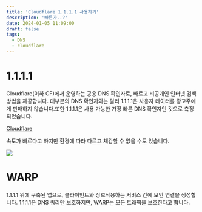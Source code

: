```yaml
---
title: 'Cloudflare 1.1.1.1 사용하기'
description: '빠른가..?'
date: 2024-01-05 11:09:00
draft: false
tags:
  - DNS
  - cloudflare
---
```


# 1.1.1.1

Cloudflare(이하 CF)에서 운영하는 공용 DNS 확인자로, 빠르고 비공개인 인터넷 검색 방법을 제공합니다. 대부분의 DNS 확인자와는 달리 1.1.1.1은 사용자 데이터를 광고주에게 판매하지 않습니다.또한 1.1.1.1은 사용 가능한 가장 빠른 DNS 확인자인 것으로 측정되었습니다.

[Cloudflare](https://www.cloudflare.com/ko-kr/learning/dns/what-is-1.1.1.1/)

속도가 빠르다고 하지만 환경에 따라 다르고 체감할 수 없을 수도 있습니다.

![](https://www.cloudflare.com/img/learning/dns/what-is-1.1.1.1/query-speed.png)

# WARP

1.1.1.1 위에 구축된 앱으로, 클라이언트와 상호작용하는 서비스 간에 보안 연결을 생성합니다. 1.1.1.1은 DNS 쿼리만 보호하지만, WARP는 모든 트래픽을 보호한다고 합니다.